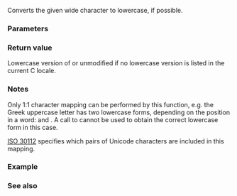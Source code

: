 {{cpp/title|towlower}}
{{cpp/string/wide/navbar}}
{{ddcl|header=cwctype|
std::wint_t towlower( std::wint_t ch );
}}
Converts the given wide character to lowercase, if possible.

{{cpp/string/wide/wint_t args}}

===Parameters===
{{par begin}}
{{par|ch|wide character to be converted}}
{{par end}}

===Return value===
Lowercase version of {{c|ch}} or unmodified {{c|ch}} if no lowercase version is listed in the current C locale.

===Notes===
Only 1:1 character mapping can be performed by this function, e.g. the Greek uppercase letter {{c/core|'Σ'}} has two lowercase forms, depending on the position in a word: {{c/core|'σ'}} and {{c/core|'ς'}}. A call to {{tt|std::towlower}} cannot be used to obtain the correct lowercase form in this case. 

[https://www.open-std.org/JTC1/SC35/WG5/docs/30112d10.pdf ISO 30112] specifies which pairs of Unicode characters are included in this mapping.

===Example===
{{example
|code=
#include &lt;clocale&gt;
#include &lt;cwctype&gt;
#include &lt;iostream&gt;

int main()
{
    wchar_t c = L'\u0190'; // Latin capital open E ('Ɛ')

    std::cout &lt;&lt; std::hex &lt;&lt; std::showbase;
    std::cout &lt;&lt; "in the default locale, towlower("
              &lt;&lt; static_cast&lt;std::wint_t&gt;(c) &lt;&lt; ") = "
              &lt;&lt; std::towlower(c) &lt;&lt; '\n';
    std::setlocale(LC_ALL, "en_US.utf8");
    std::cout &lt;&lt; "in Unicode locale, towlower("
              &lt;&lt; static_cast&lt;std::wint_t&gt;(c) &lt;&lt; ") = "
              &lt;&lt; std::towlower(c) &lt;&lt; '\n';
}
|output=
in the default locale, towlower(0x190) = 0x190
in Unicode locale, towlower(0x190) = 0x25b
}}

===See also===
{{dsc begin}}
{{dsc inc|cpp/string/wide/dsc towupper}}
{{dsc inc|cpp/locale/dsc tolower}}
{{dsc inc|cpp/string/byte/dsc tolower}}
{{dsc see c|c/string/wide/towlower}}
{{dsc end}}

{{langlinks|de|es|fr|it|ja|pt|ru|zh}}